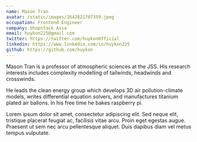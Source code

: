 ```yaml
---
name: Mason Tran
avatar: /static/images/1642821707359.jpeg
occupation: Frontend Engineer
company: Shopstack Asia
email: huykon225@gmail.com
twitter: https://twitter.com/huykonOfficial
linkedin: https://www.linkedin.com/in/huykon225
github: https://github.com/huykon
---
```


Mason Tran is a professor of atmospheric sciences at the JSS. His research interests includes complexity modelling of tailwinds, headwinds and crosswinds.

He leads the clean energy group which develops 3D air pollution-climate models, writes differential equation solvers, and manufactures titanium plated air ballons. In his free time he bakes raspberry pi.

Lorem ipsum dolor sit amet, consectetur adipiscing elit. Sed neque elit, tristique placerat feugiat ac, facilisis vitae arcu. Proin eget egestas augue. Praesent ut sem nec arcu pellentesque aliquet. Duis dapibus diam vel metus tempus vulputate.
